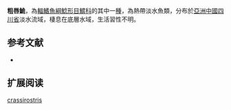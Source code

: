 {{Speciesbox
| name = 粗唇鮠
| image = 
| image_width = 250px
| image_caption = 
| status = NE
| status_system = IUCN3.1
| genus = Leiocassis
| species = crassirostris
| authority = {{le|查爾斯·塔特·里根|Charles Tate Regan|Regan}}, 1913
| synonyms = *''Liocassis crassirostris '',Regan, 1913 
}}
'''粗唇鮠'''，為[[輻鰭魚綱|輻鰭魚綱]][[鯰形目|鯰形目]][[鱨科|鱨科]]的其中一[[種|種]]，為熱帶淡水魚類，分布於[[亞洲|亞洲]][[中國|中國]][[四川省|四川省]]淡水流域，棲息在底層水域，生活習性不明。

==参考文献==
*{{FishBase_species|genus=Leiocassis|species=crassirostris|year=2015|month=4}}

== 扩展阅读 ==
{{refbegin}}
{{wikispecies-inline|Leiocassis crassirostris|粗唇鮠}}
{{refend}}
{{Taxonbar|from=Q5542781}}

[[Category:鮠属|crassirostris]]